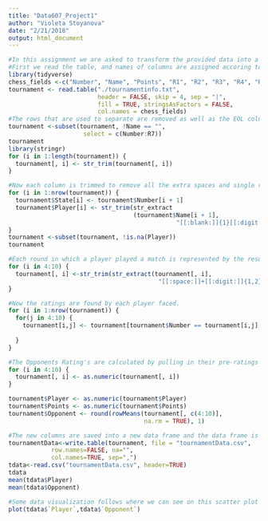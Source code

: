```yaml
---
title: "Data607_Project1"
author: "Violeta Stoyanova"
date: "2/21/2018"
output: html_document
---
```




```r
#In this assignment we are asked to transform the provided data into a data frame with Player's Name, Player's State, Total Number of Points, Player's Pre Rating and Average Pre-Chess Rating of Opponets. 
#First we read the table, and names of columns are assigned accoring to the txt file. Since each line ends with |, the character is used as a delimeter. The first 4 rows of the table are ignored since they do not have any data. 
library(tidyverse)
chess_fields <-c("Number", "Name", "Points", "R1", "R2", "R3", "R4", "R5", "R6", "R7", "EOL")
tournament <- read.table("./tournamentinfo.txt", 
                         header = FALSE, skip = 4, sep = "|", 
                         fill = TRUE, stringsAsFactors = FALSE, 
                         col.names = chess_fields)
#The rows that are used to separate are removed as well as the EOL column since they are not needed for the purposes of this assignment. 
tournament <-subset(tournament, !Name == "", 
                     select = c(Number:R7))
tournament
library(stringr)
for (i in 1:length(tournament)) {
  tournament[, i] <- str_trim(tournament[, i])
}
```
```r
#Now each column is trimmed to remove all the extra spaces and single row is created for each player. Also, each player's pre rating and state are taken from underneath their name and put into a separate column. 
for (i in 1:nrow(tournament)) {
  tournament$State[i] <- tournament$Number[i + 1]
  tournament$Player[i] <- str_trim(str_extract
                                   (tournament$Name[i + 1], 
                                               "[[:blank:]]{1}[[:digit:]]{3,4}"))
}
tournament <-subset(tournament, !is.na(Player))
tournament
```
```r
#Each round in which a player played a match is represented by the result of the match, followed by a space and then the opponent’s number. 
for (i in 4:10) {
  tournament[, i] <-str_trim(str_extract(tournament[, i], 
                                          "[[:space:]]+[[:digit:]]{1,2}"))
}

```

```r
#Now the ratings are found by each player faced.
for (i in 1:nrow(tournament)) {
  for(j in 4:10) {
    tournament[i,j] <- tournament[tournament$Number == tournament[i,j],12][1]
    
  }
}
```

```r
#The Opponents Rating's are calculated by pulling in their pre-ratings and the total number of ratings or the means. Before that the total number of points and pre-ratings are converted into numbers. 
for (i in 4:10) {
  tournament[, i] <- as.numeric(tournament[, i])
}

tournament$Player <- as.numeric(tournament$Player)
tournament$Points <- as.numeric(tournament$Points)
tournament$Opponent <- round(rowMeans(tournament[, c(4:10)], 
                                      na.rm = TRUE), 1)


```

```r
#The new columns are saved into a new data frame and the data frame is exported as a csv file. Some descriptive statistics are performed for exploratory purposes. 
tournamentData<-write.table(tournament, file = "tournamentData.csv",
            row.names=FALSE, na="",
            col.names=TRUE, sep=",")
tdata<-read.csv("tournamentData.csv", header=TRUE)
tdata
mean(tdata$Player)
mean(tdata$Opponent)
```

```r
#Some data visualization follows where we can see on this scatter plot the positive correlation between Pre rating of the players and Average pre-chess ratings of the opponents. 
plot(tdata$`Player`,tdata$`Opponent`)
 
```


